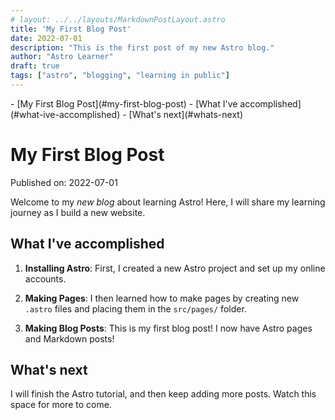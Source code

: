 ```yaml
---
# layout: ../../layouts/MarkdownPostLayout.astro
title: 'My First Blog Post'
date: 2022-07-01
description: "This is the first post of my new Astro blog."
author: "Astro Learner"
draft: true
tags: ["astro", "blogging", "learning in public"]
---
```

<nav class="toc">
- [My First Blog Post](#my-first-blog-post)
  - [What I've accomplished](#what-ive-accomplished)
  - [What's next](#whats-next)
</nav>

# My First Blog Post

Published on: 2022-07-01

Welcome to my _new blog_ about learning Astro! Here, I will share my learning journey as I build a new website.

## What I've accomplished

1. **Installing Astro**: First, I created a new Astro project and set up my online accounts.

2. **Making Pages**: I then learned how to make pages by creating new `.astro` files and placing them in the `src/pages/` folder.

3. **Making Blog Posts**: This is my first blog post! I now have Astro pages and Markdown posts!

## What's next

I will finish the Astro tutorial, and then keep adding more posts. Watch this space for more to come.
